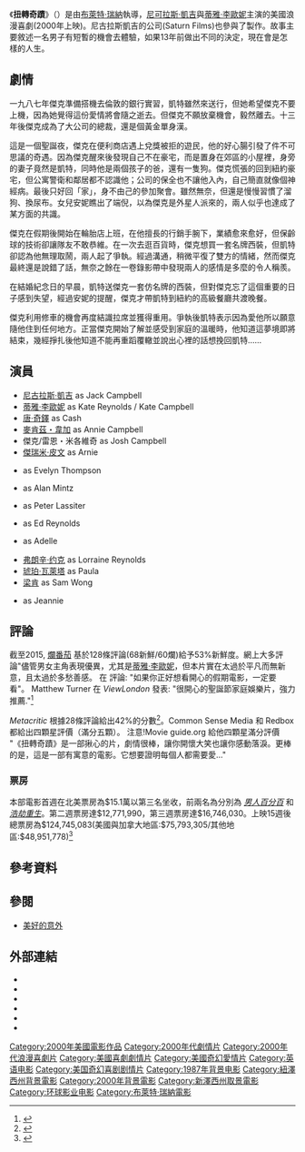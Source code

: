 {{Infobox film
| name = 扭轉奇蹟
| original_name = {{lang|en|''The Family Man''}}
| image = 
| caption = 
| alt = 
| director = [[布萊特·瑞納|布萊特·瑞納]]
| producer = {{link-en|馬爾克·亞伯拉罕|Marc Abraham}}<br>傑夫·萊文<br>東尼·路德維<br>艾倫·里曲
| writer = {{link-en|大衛·戴蒙|David Diamond (screenwriter)}}<br>{{link-en|大衛·衛斯曼|David Weissman}}
| starring = [[尼可拉斯·凱吉|尼可拉斯·凱吉]]<br>[[蒂雅·李歐妮|蒂雅·李歐妮]]
| music = [[Danny_Elfman|丹尼·葉夫曼]]
| cinematography = {{link-en|丹堤·史匹努蒂|Dante Spinotti}}
| editing = {{link-en|馬克·赫夫李克|Mark Helfrich (film editor)}}
| studio = {{link-en|Saturn Films|Saturn Films}}
| distributor = [[Universal_Pictures|環球影業]]
| released = {{Film date|2000|12|14}}
| runtime = 125分鐘
| country = 美國
| language = 英語
| budget = $60,000,000
| gross = $124,745,083
}}

《'''扭轉奇蹟'''》（{{lang-en|''The Family Man''}}）是由[[布萊特·瑞納|布萊特·瑞納]]執導，[[尼可拉斯·凱吉|尼可拉斯·凱吉]]與[[蒂雅·李歐妮|蒂雅·李歐妮]]主演的美國浪漫喜劇(2000年上映)。尼古拉斯凱吉的公司(Saturn Films)也參與了製作。故事主要敘述一名男子有短暫的機會去體驗，如果13年前做出不同的決定，現在會是怎樣的人生。

== 劇情 ==
一九八七年傑克準備搭機去倫敦的銀行實習，凱特雖然來送行，但她希望傑克不要上機，因為她覺得這份愛情將會隨之逝去。但傑克不願放棄機會，毅然離去。十三年後傑克成為了大公司的總裁，還是個黃金單身漢。

這是一個聖誕夜，傑克在便利商店遇上兌獎被拒的遊民，他的好心腸引發了件不可思議的奇遇。因為傑克醒來後發現自己不在豪宅，而是置身在郊區的小屋裡，身旁的妻子竟然是凱特，同時他是兩個孩子的爸，還有一隻狗。傑克慌張的回到紐約豪宅，但公寓警衛和鄰居都不認識他；公司的保全也不讓他入內，自己簡直就像個神經病。最後只好回「家」，身不由己的參加聚會。雖然無奈，但還是慢慢習慣了溜狗、換尿布。女兒安妮瞧出了端倪，以為傑克是外星人派來的，兩人似乎也達成了某方面的共識。

傑克在假期後開始在輪胎店上班，在他擅長的行銷手腕下，業績愈來愈好，但保齡球的技術卻讓隊友不敢恭維。在一次去逛百貨時，傑克想買一套名牌西裝，但凱特卻認為他無理取鬧，兩人起了爭執。經過溝通，稍微平復了雙方的情緒，然而傑克最終還是說錯了話，無奈之餘在一卷錄影帶中發現兩人的感情是多麼的令人稱羨。

在結婚紀念日的早晨，凱特送傑克一套仿名牌的西裝，但對傑克忘了這個重要的日子感到失望，經過安妮的提醒，傑克才帶凱特到紐約的高級餐廳共渡晚餐。

傑克利用修車的機會再度結識拉席並獲得重用。爭執後凱特表示因為愛他所以願意隨他住到任何地方。正當傑克開始了解並感受到家庭的溫暖時，他知道這夢境即將結束，幾經掙扎後他知道不能再重蹈覆轍並說出心裡的話想挽回凱特……

== 演員 ==
{{div col}}
* [[Nicolas_Cage|尼古拉斯·凱吉]] as Jack Campbell
* [[蒂雅·李歐妮|蒂雅·李歐妮]] as Kate Reynolds / Kate Campbell
* [[唐·钱德尔|唐·奇鐸]] as Cash
* [[麦肯锡·维加|麥肯茲・韋加]] as Annie Campbell
* 傑克/雷恩・米各維奇 as Josh Campbell
* [[傑瑞米·皮文|傑瑞米·皮文]] as Arnie
* {{link-en|麗莎·特霍西爾|Lisa Thornhill}} as Evelyn Thompson
* {{link-en| 索·魯賓克|Saul Rubinek}} as Alan Mintz
* {{link-en| 約瑟夫·薩默爾|Josef Sommer}} as Peter Lassiter
* {{link-en| 赫夫·波森諾|Harve Presnell}} as Ed Reynolds
* {{link-en|瑪莉·貝絲·赫特|Mary Beth Hurt}} as Adelle
* [[弗朗辛·约克|弗朗辛·约克]] as Lorraine Reynolds
* [[琥珀·瓦萊塔|琥珀·瓦萊塔]] as Paula
* [[梁肯|梁肯]] as Sam Wong
* {{link-en|凱特·沃許|Kate Walsh (actress)}} as Jeannie
{{div col end}}

==評論==
截至2015, [[Rotten_Tomatoes|爛番茄]] 基於128條評論(68新鮮/60爛)給予53%新鮮度。網上大多評論"儘管男女主角表現優異，尤其是[[蒂雅·李歐妮|蒂雅·李歐妮]]，但本片實在太過於平凡而無新意，且太過於多愁善感。 {{link-en|Chris Gore|Chris Gore}} 在 ''{{link-en|Film Threat|Film Threat}}'' 評論: "如果你正好想看開心的假期電影，一定要看"。 Matthew Turner 在 ''ViewLondon'' 發表: "很開心的聖誕節家庭娛樂片，強力推薦."<ref>{{cite web|url=http://www.rottentomatoes.com/m/family_man/|title=Rotten Tomatoes|date=22 December 2000|publisher=|access-date=2015-11-19|archive-date=2020-11-27|archive-url=https://web.archive.org/web/20201127180725/https://www.rottentomatoes.com/m/family_man|dead-url=no}}</ref>

''Metacritic'' 根據28條評論給出42%的分數<ref>{{cite web|title=The Family Man Reviews|url=http://www.metacritic.com/movie/the-family-man|website=[[Metacritic|Metacritic]]|accessdate=11 February 2015|archive-date=2020-11-29|archive-url=https://web.archive.org/web/20201129231804/https://www.metacritic.com/movie/the-family-man|dead-url=no}}</ref>。Common Sense Media 和 Redbox 都給出四顆星評價（滿分五顆）。{{fact|date=February 2015}} 注意!Movie guide.org 給他四顆星滿分評價 "《扭轉奇蹟》是一部揪心的片，劇情很棒，讓你開懷大笑也讓你感動落淚。更棒的是，這是一部有寓意的電影。它想要證明每個人都需要愛..."{{fact|date=February 2015}}

===票房 ===
本部電影首週在北美票房為$15.1萬以第三名坐收，前兩名為分別為 ''[[What_Women_Want|男人百分百]]'' 和 ''[[Cast_Away|浩劫重生]]''。第二週票房達$12,771,990，第三週票房達$16,746,030。上映15週後總票房為$124,745,083(美國與加拿大地區:$75,793,305/其他地區:$48,951,778)<ref>{{cite web|url=http://www.boxofficemojo.com/movies/?page=weekend&id=familyman.htm|title=The Family Man (2000) - Weekend Box Office Results - Box Office Mojo|publisher=|accessdate=2015-11-19|archive-date=2018-11-03|archive-url=https://web.archive.org/web/20181103131459/https://www.boxofficemojo.com/movies/?page=weekend&id=familyman.htm|dead-url=no}}</ref>

== 參考資料 ==
{{Reflist|2}}

==參閱==
*[[美好的意外|美好的意外]]

== 外部連結 ==
* {{Official|http://www.family-man.com}}
* {{Imdb title|0218967}}
* {{Amg movie|229073}}
* {{Rotten Tomatoes|family_man}}
* {{Metacritic film|the-family-man}}
* {{Mojo title|familyman}}

{{Brett Ratner}}
{{DEFAULTSORT:Family Man, The}}
[[Category:2000年美國電影作品|Category:2000年美國電影作品]]
[[Category:2000年代劇情片|Category:2000年代劇情片]]
[[Category:2000年代浪漫喜劇片|Category:2000年代浪漫喜劇片]]
[[Category:美國喜劇劇情片|Category:美國喜劇劇情片]]
[[Category:美國奇幻愛情片|Category:美國奇幻愛情片]]
[[Category:英语电影|Category:英语电影]]
[[Category:美国奇幻喜剧剧情片|Category:美国奇幻喜剧剧情片]]
[[Category:1987年背景电影|Category:1987年背景电影]]
[[Category:紐澤西州背景電影|Category:紐澤西州背景電影]]
[[Category:2000年背景電影|Category:2000年背景電影]]
[[Category:新澤西州取景電影|Category:新澤西州取景電影]]
[[Category:环球影业电影|Category:环球影业电影]]
[[Category:布萊特·瑞納電影|Category:布萊特·瑞納電影]]